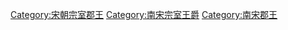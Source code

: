 [[Category:宋朝宗室郡王|Category:宋朝宗室郡王]]
[[Category:南宋宗室王爵|Category:南宋宗室王爵]]
[[Category:南宋郡王|Category:南宋郡王]]